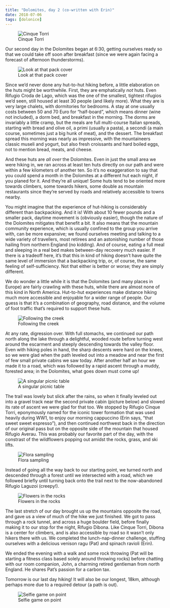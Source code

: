 ```yaml
---
title: "Dolomites, day 2 (co-written with Erin)"
date: 2018-07-06
tags: [dolonice]
---
```


![Cinque Torri](/img/dolonice/IMG-4216.JPG)

Our second day in the Dolomites began at 6:30, getting ourselves ready so that we could take off soon after breakfast (since we were again facing a forecast of afternoon thunderstorms). 

![Look at that pack cover](/img/dolonice/6A6A93B1-0220-4649-937C-FF9E4CA8BC55.JPG)

Since we'd never done any hut-to-hut hiking before, a little elaboration on the huts might be worthwhile. First, they are emphatically _not_ huts. Even Rifugio Croda de Lago, which was the one of the smallest, tightest rifugios we'd seen, still housed at least 30 people (and likely more). What they are is very large chalets, with dormitories for bedrooms. A stay at one usually costs between 50 and 70 Euro for "half-board", which means dinner (wine not included), a dorm bed, and breakfast in the morning. The dorms are invariably a little cramp, but the meals are full multi-course Italian spreads, starting with bread and olive oil, a primi (usually a pasta), a secondi (a main course, sometimes just a big hunk of meat), and the dessert. The breakfast spread this morning was nearly as impressive, with the mountaineers classic museli and yogurt, but also fresh croissants and hard boiled eggs, not to mention bread, meats, and cheese.

And these huts are _all over_ the Dolomites. Even in just the small area we were hiking in, we ran across at least ten huts directly on our path and were within a few kilometers of another ten. So it's no exaggeration to say that you could spend a month in the Dolomites at a different hut each night, if you planed for it. And they're all unique! Some huts tend to be oriented more towards climbers, some towards hikers, some double as mountain restaurants since they're served by roads and relatively accessible to towns nearby.

You might imagine that the experience of hut-hiking is considerably different than backpacking. And it is! With about 10 fewer pounds and a smaller pack, daytime movement is (obviously easier), though the nature of the Dolomites mitigates that benefit a bit. It also means that the mountain community experience, which is usually confined to the group you arrive with, can be more expansive; we found ourselves meeting and talking to a wide variety of travellers, most retirees and an astonishing number of those hailing from northern England (no kidding). And of course, eating a full meal and sleeping in a real bed makes between-day recovery much easier. If there is a tradeoff here, it's that this in kind of hiking doesn't have quite the same level of immersion that a backpacking trip, or, of course, the same feeling of self-sufficiency. Not that either is better or worse; they are simply different.

We do wonder a little while it is that the Dolomites (and many places in Europe) are fairly crawling with these huts, while there are almost none of this kind in North America. Hut-to-hut experiences make distance hiking much more accessible and enjoyable for a wider range of people. Our guess is that it's a combination of geography, road distance, and the volume of foot traffic that's required to support these huts.

![Following the creek](/img/dolonice/IMG-4226.JPG)

At any rate, digression over. With full stomachs, we continued our path north along the lake through a delightful, wooded route before turning west around the escarment and steeply descending towards the valley floor. Even with hiking poles in hand, the sharp descents were hard on the knees, so we were glad when the path leveled out into a meadow and near the first of few small private cabins we saw today. After another half an hour we made it to a road, which was followed by a rapid ascent through a muddy, forested area; in the Dolomites, what goes down must come up! 

![A singular picnic table](/img/dolonice/IMG-4236.JPG)

The trail was lovely but slick after the rains, so when it finally leveled out into a gravel track near the second private cabin (picture below) and slowed its rate of ascent we were glad for that too. We stopped by Rifugio Cinque Torri, eponymously named for the iconic tower formation that was used heavily during WW1, to enjoy our morning cappuccino (Erin says, “that sweet sweet espresso”), and then continued northwest back in the direction of our original pass but on the opposite side of the mountain that housed Rifugio Averau. This was probably our favorite part of the day, with the constrast of the wildflowers popping out amidst the rocks, grass, and ski lifts. 

![Flora sampling](/img/dolonice/3F92EBA8-C8FB-4737-94A5-E8C43B0B10A3.JPG)

Instead of going all the way back to our starting point, we turned north and descended through a forest until we intersected with a road, which we followed briefly until turning back onto the trail next to the now-abandoned Rifugio Laguzoi (creepy!). 

![Flowers in the rocks](/img/dolonice/IMG-4223.JPG)

The last stretch of our day brought us up the mountains opposite the road, and gave us a view of much of the hike we just finished. We got to pass through a rock tunnel, and across a huge boulder field, before finally making it to our stop for the night, Rifugio Dibona. Like Cinque Torri, Dibona is a center for climbers, and is also accessible by road so it wasn’t only hikers there with us. We completed the lunch-nap-dinner challenge, stuffing ourselves with a delicious venison ragu (Pat) and spinach ravioli (Erin). 

We ended the evening with a walk and some rock throwing (Pat will be starting a fitness class based solely around throwing rocks) before chatting with our room companion, John, a charming retired gentleman from north England. He shares Pat’s passion for a carbon tax.

Tomorrow is our last day hiking! It will also be our longest, 18km, although perhaps more due to a required detour (a path is out).

![Selfie game on point](/img/dolonice/DD0120CB-821A-4CB9-AB90-504D668F9454.JPG)
